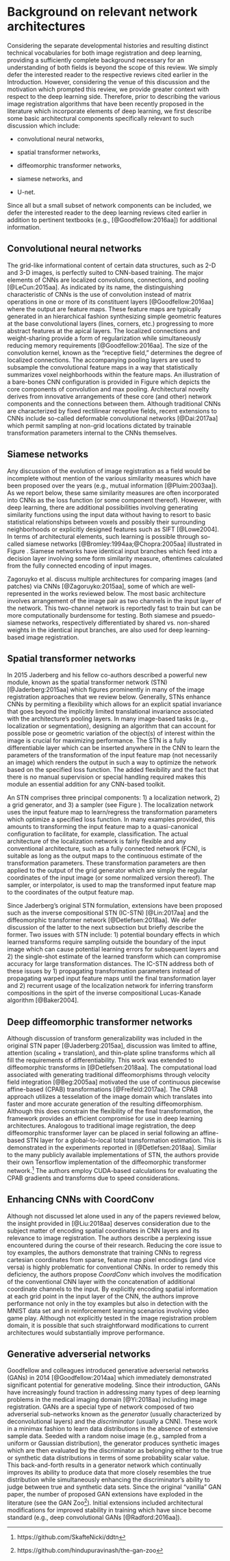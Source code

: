 
# Background on relevant network architectures

Considering the separate developmental histories and resulting distinct technical vocabularies
for both image registration and deep learning, providing a sufficiently complete background
necessary for an understanding of both fields is beyond the scope of this review.  We simply
defer the interested reader to the respective reviews cited earlier in the Introduction.
However, considering the venue of this discussion
and the motivation which prompted this review, we provide greater context with respect to
the deep learning side.  Therefore, prior to describing the various image registration
algorithms that have been recently proposed in the literature which incorporate elements
of deep learning, we first describe some basic architectural components specifically
relevant to such discussion which include:

* convolutional neural networks,

* spatial transformer networks,

* diffeomorphic transformer networks,

* siamese networks, and

* U-net.

Since all but a small subset of network components can be included, we defer the interested
reader to the deep learning reviews cited earlier in addition to pertinent textbooks (e.g.,
[@Goodfellow:2016aa]) for additional information.

## Convolutional neural networks

\begin{figure}[!htb]
\centering
\includegraphics[width=0.95\textwidth]{Figures/ConvNet.pdf}
\caption{The basic elements of the CNN.
        The convolutional layer comprises several filters which
        are optimized in terms of their responses to various features
        found in the input layer.  Pooling is used to extract salient
        features and reduce computational complexity and passed on to
        subsequent layers.
        }
\label{fig:convnet}
\end{figure}

The grid-like informational content of certain data structures, such as 2-D and 3-D images, is
perfectly suited to CNN-based training.  The major elements of CNNs are
localized convolutions, connections, and pooling [@LeCun:2015aa].
As indicated by its name, the distinguishing characteristic
of CNNs is the use of convolution instead of matrix operations in one or more of its constituent
layers [@Goodfellow:2016aa] where the output are feature maps.  These feature maps are typically
generated in an hierarchical fashion synthesizing simple
geometric features at the base convolutional layers (lines, corners, etc.) progressing to more
abstract features at the apical layers.
The localized connections and weight-sharing provide a form of regularization while
simultaneously reducing memory requirements [@Goodfellow:2016aa].  The size of the
convolution kernel, known as the "receptive field," determines the degree of localized
connections.  The accompanying pooling layers are used to subsample the
convolutional feature maps in a way that statistically summarizes voxel neighborhoods
within the feature maps.  An illustration of a bare-bones CNN configuration is provided in
Figure \ref{fig:convnet} which depicts
the core components of convolution and max pooling.  Architectural novelty derives from
innovative arrangements of these core (and other) network components and the connections between
them.  Although traditional CNNs are characterized by fixed rectilinear receptive fields,
recent extensions to CNNs include so-called deformable convolutional networks [@Dai:2017aa]
which permit sampling at non-grid locations dictated by trainable transformation parameters
internal to the CNNs themselves.

## Siamese networks

\begin{figure}[!htb]
\centering
\includegraphics[width=0.95\textwidth]{Figures/SiameseNet.jpg}
\caption{Illustration of a siamese architecture.  Two identical convolutional
         branches, which traditionally share weights, are used to learn a
         similarity distance while simultaneously optimizing the input encoding
         captured in the fully connected layers.
         }
\label{fig:siamese}
\end{figure}

Any discussion of the evolution of image registration as a field would
be incomplete without mention of the various similarity measures
which have been proposed over the years (e.g., mutual information
[@Pluim:2003aa]).  As we report below, these same similarity measures
are often incorporated into CNNs as the loss function (or some
component thereof).  However, with deep learning, there are additional
possibilities involving generating similarity functions
using the input data without having to resort to basic statistical relationships
between voxels and possibly their surrounding neighborhoods or
explicitly designed features such as SIFT [@Lowe2004].
In terms of architectural elements, such learning
is possible through so-called siamese networks
[@Bromley:1994aa;@Chopra:2005aa] illustrated in Figure \ref{fig:siamese}.
Siamese networks have identical input branches which feed into a decision
layer involving some form similarity measure, oftentimes calculated from
the fully connected encoding of input images.

Zagoruyko et al. discuss multiple architectures for comparing
images (and patches) via CNNs [@Zagoruyko:2015aa], some of which are
well-represented in the works reviewed below.  The most basic
architecture involves arrangement of the image pair as two channels
in the input layer of the network.  This two-channel network is
reportedly fast to train but can be more computationally burdensome
for testing.  Both
siamese and psuedo-siamese networks, respectively differentiated by
shared vs. non-shared weights in the identical input branches, are also
used for deep learning-based image registration.






## Spatial transformer networks

\begin{figure}[!htb]
\centering
\includegraphics[width=0.95\textwidth]{Figures/STN.pdf}
\caption{Diagrammatic illustration of the spatial transformer network.  The STN
         can be placed anywhere within a CNN to provide spatial invariance for the
         input feature map.  Core components include the localization network used
         to learn/predict the parameters which transform the input feature map.
         The transformed output feature map is generated with the grid generator
         and sampler.
        }
\label{fig:stn}
\end{figure}

In 2015 Jaderberg and his fellow co-authors described a powerful new module, known
as the spatial transformer network (STN) [@Jaderberg:2015aa] which figures prominently
in many of the image registration approaches that we review below.
Generally, STNs enhance CNNs by permiting a flexibility which allows for an explicit spatial
invariance that goes beyond the implicitly limited translational invariance associated
with the architecture's pooling layers.  In many image-based tasks
(e.g., localization or segmentation), designing an
algorithm that can account for possible pose or geometric variation of the
object(s) of interest within the image is crucial for maximizing performance.
The STN is a fully differentiable layer which can be inserted anywhere in the
CNN to learn the parameters of the transformation of the input feature map (not
necessarily an image) which renders the output in such a way to optimize the
network based on the specified loss function.  The added flexibility and the
fact that there is no manual supervision or special handling required makes
this module an essential addition for any CNN-based toolkit.

An STN comprises three principal components:  1) a localization network,
2) a grid generator, and 3) a sampler (see Figure \ref{fig:stn}).  The localization
network uses the input feature map to learn/regress the transformation parameters
which optimize a specified loss function.  In many examples provided, this amounts
to transforming the input feature map to a quasi-canonical configuration to facilitate,
for example, classification.  The actual architecture of the localization network is
fairly flexible and any conventional architecture, such as a fully connected network
(FCN), is suitable as long as the output maps to the continuous estimate of the
transformation parameters.  These transformation parameters are then applied to
the output of the grid generator which are simply the regular coordinates of the input
image (or some normalized version thereof).  The sampler, or interpolator, is used
to map the transformed input feature map to the coordinates of the output feature map.

Since Jaderberg's original STN formulation, extensions have been proposed such as the
inverse compositional STN (IC-STN) [@Lin:2017aa] and the diffeomorphic
transformer network [@Detlefsen:2018aa].  We defer discussion of the latter to the
next subsection but briefly describe the former.  Two issues with STN include:
1) potential boundary effects in which learned transforms require sampling outside
the boundary of the input image which can cause potential learning errors for subsequent
layers and 2) the single-shot estimate of the learned transform which
can compromise accuracy for large transformation distances.  The IC-STN address
both of these issues by 1) propagating transformation parameters instead of
propagating warped input feature maps until the final transformation layer and
2) recurrent usage of the localization network for inferring transform
compositions in the spirt of the inverse compositional Lucas-Kanade algorithm [@Baker2004].


## Deep diffeomorphic transformer networks

Although discussion of transform generalizability was included in the original STN paper
[@Jaderberg:2015aa], discussion was limited to affine, attention (scaling + translation),
and thin-plate spline transforms which all fill the requirements of differentiability.  This
work was extended to diffeomorphic transforms in [@Detlefsen:2018aa].  The
computational load associated with generating traditional diffeomorphisms through
velocity field integration [@Beg:2005aa] motivated the use of continuous piecewise
affine-based (CPAB) transformations [@Freifeld:2017aa].  The CPAB approach utilizes a
tesselation of the image domain which translates into faster and more accurate generation
of the resulting diffeomorphism.  Although this does constrain the flexibility of the
final transformation, the framework provides an efficient compromise for use in deep
learning architectures.  Analogous to traditional image registration,  the
deep diffeomorphic transformer layer can be placed in serial following an affine-based STN layer
for a global-to-local total transformation estimation.  This is demonstrated
in the experiments reported in [@Detlefsen:2018aa].
Similar to the many publicly available implementations of STN, the authors provide
their own Tensorflow implementation of the diffeomorphic transformer network.[^P1]
The authors employ CUDA-based calculations for evaluating the CPAB gradients and
transforms due to speed considerations.

[^P1]: https://github.com/SkafteNicki/ddtn

## Enhancing CNNs with CoordConv

Although not discussed let alone used in any of the papers reviewed below, the insight provided
in [@Liu:2018aa] deserves consideration due to the subject matter of encoding spatial coordinates
in CNN layers and its relevance to image registration.  The authors describe a perplexing issue
encountered during the course of their research.
Reducing the core issue to toy examples, the authors demonstrate that training CNNs to
regress cartesian coordinates from sparse, feature map pixel encodings
(and vice versa) is highly problematic for conventional CNNs.  In order to remedy this
deficiency, the authors propose _CoordConv_ which involves the modification
of the conventional CNN layer with the concatenation of additional coordinate channels
to the input.  By explicitly encoding spatial information at each grid point in the
input layer of the CNN, the authors improve performance not only in the toy examples
but also in detection with the MNIST data set and in reinforcement learning scenarios
involving video game play.  Although not explicitly tested in the image registration
problem domain, it is possible that such straightforward modifications to
current architectures would substantially improve performance.


## Generative adverserial networks

<!--
According to Yann LeCun (in 2016), "adverserial training is the coolest thing
since slice bread" and "the most interesting idea in the last 10 years in
[machine learning].[^P2]"

[^P2]: https://www.quora.com/What-are-some-recent-and-potentially-upcoming-breakthroughs-in-unsupervised-learning
-->

Goodfellow and colleagues introduced generative
adverserial networks (GANs) in 2014 [@Goodfellow:2014aa] which immediately demonstrated
significant potential for generative modeling.  Since their introduction,
GANs have increasingly found traction in addressing many types of deep learning
problems in the medical imaging domain [@Yi:2018aa] including image registration.
GANs are a special type of network composed of two adverserial sub-networks
known as the _generator_ (usually characterized by deconvolutional layers)
and the _discriminator_ (usually a CNN).  These
work in a minimax fashion to learn data distributions in the absence of
extensive sample data.  Seeded with a random noise image
(e.g., sampled from a uniform or Gaussian distribution), the generator
produces synthetic images which are then evaluated by the discriminator
as belonging either to the true or synthetic data distributions in terms
of some probability scalar value.  This
back-and-forth results in a generator network which continually improves
its ability to produce data that more closely resembles the true distribution
while simultaneously enhancing the discriminator's ability to judge between
true and synthetic data sets.
Since the original "vanilla" GAN paper, the number of proposed GAN extensions
have exploded in the literature (see the GAN Zoo[^P3]).  Initial extensions
included architectural modifications for improved stability in training
which have since become standard (e.g., deep convolutional GANs [@Radford:2016aa]).

[^P3]: https://github.com/hindupuravinash/the-gan-zoo
